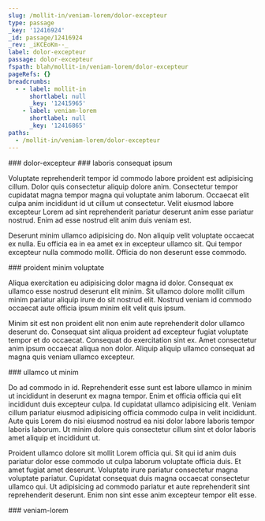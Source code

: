 ```yaml
---
slug: /mollit-in/veniam-lorem/dolor-excepteur
type: passage
_key: '12416924'
_id: passage/12416924
_rev: _iKCEoKm--_
label: dolor-excepteur
passage: dolor-excepteur
fspath: blah/mollit-in/veniam-lorem/dolor-excepteur
pageRefs: {}
breadcrumbs:
  - - label: mollit-in
      shortlabel: null
      _key: '12415965'
    - label: veniam-lorem
      shortlabel: null
      _key: '12416865'
paths:
  - /mollit-in/veniam-lorem/dolor-excepteur
---
```


<NuggetArea>
<Passage slug="/mollit-in/veniam-lorem/dolor-excepteur" type="passage" _key="12416924" _id="passage/12416924" _rev="_iKCEoKm--_" label="dolor-excepteur" passage="dolor-excepteur" fspath="blah/mollit-in/veniam-lorem/dolor-excepteur" paths="/mollit-in/veniam-lorem/dolor-excepteur">
<NuggetBody>
### dolor-excepteur

</NuggetBody>
<Breadcrumbs>
<Crumbs>
<Crumb _key="12415965" label="mollit-in" /><Crumb _key="12416865" label="veniam-lorem" />
</Crumbs>
</Breadcrumbs>
</Passage>

<NuggetsInbound>
</NuggetsInbound>
<NuggetsOutbound>
<Nugget direction="outbound" type="nugget" _key="4f91d230-4336-4108-9291-5868ccb1942f" _id="nugget/4f91d230-4336-4108-9291-5868ccb1942f" _rev="_iKCEoKm--A" fspath="blah/mollit-in/veniam-lorem/dolor-excepteur/laboris-consequat-ipsum.md" label="laboris consequat ipsum" paths="/mollit-in/veniam-lorem/dolor-excepteur/laboris-consequat-ipsum" slug="/mollit-in/veniam-lorem/dolor-excepteur/laboris-consequat-ipsum">
<NuggetBody>
### laboris consequat ipsum

Voluptate reprehenderit tempor id commodo labore proident est adipisicing cillum. Dolor quis consectetur aliquip dolore anim. Consectetur tempor cupidatat magna tempor magna qui voluptate anim laborum. Occaecat elit culpa anim incididunt id ut cillum ut consectetur. Velit eiusmod labore excepteur Lorem ad sint reprehenderit pariatur deserunt anim esse pariatur nostrud. Enim ad esse nostrud elit anim duis veniam est.

Deserunt minim ullamco adipisicing do. Non aliquip velit voluptate occaecat ex nulla. Eu officia ea in ea amet ex in excepteur ullamco sit. Qui tempor excepteur nulla commodo mollit. Officia do non deserunt esse commodo.

</NuggetBody>
</Nugget>

<Nugget direction="outbound" type="nugget" _key="a630c3d7-e0be-42ab-8b97-4d77ff3a9e2c" _id="nugget/a630c3d7-e0be-42ab-8b97-4d77ff3a9e2c" _rev="_iKCEoKq---" fspath="blah/mollit-in/veniam-lorem/dolor-excepteur/proident-minim-voluptate.md" label="proident minim voluptate" paths="/mollit-in/veniam-lorem/dolor-excepteur/proident-minim-voluptate" slug="/mollit-in/veniam-lorem/dolor-excepteur/proident-minim-voluptate">
<NuggetBody>
### proident minim voluptate

Aliqua exercitation eu adipisicing dolor magna id dolor. Consequat ex ullamco esse nostrud deserunt elit minim. Sit ullamco dolore mollit cillum minim pariatur aliquip irure do sit nostrud elit. Nostrud veniam id commodo occaecat aute officia ipsum minim elit velit quis ipsum.

Minim sit est non proident elit non enim aute reprehenderit dolor ullamco deserunt do. Consequat sint aliqua proident ad excepteur fugiat voluptate tempor et do occaecat. Consequat do exercitation sint ex. Amet consectetur anim ipsum occaecat aliqua non dolor. Aliquip aliquip ullamco consequat ad magna quis veniam ullamco excepteur.

</NuggetBody>
</Nugget>

<Nugget direction="outbound" type="nugget" _key="03da3ddb-168b-42d5-ac3c-ac1e8578d57b" _id="nugget/03da3ddb-168b-42d5-ac3c-ac1e8578d57b" _rev="_iKCEoKq--_" fspath="blah/mollit-in/veniam-lorem/dolor-excepteur/ullamco-ut-minim.md" label="ullamco ut minim" paths="/mollit-in/veniam-lorem/dolor-excepteur/ullamco-ut-minim" slug="/mollit-in/veniam-lorem/dolor-excepteur/ullamco-ut-minim">
<NuggetBody>
### ullamco ut minim

Do ad commodo in id. Reprehenderit esse sunt est labore ullamco in minim ut incididunt in deserunt ex magna tempor. Enim et officia officia qui elit incididunt duis excepteur culpa. Id cupidatat ullamco adipisicing elit. Veniam cillum pariatur eiusmod adipisicing officia commodo culpa in velit incididunt. Aute quis Lorem do nisi eiusmod nostrud ea nisi dolor labore laboris tempor laboris laborum. Ut minim dolore quis consectetur cillum sint et dolor laboris amet aliquip et incididunt ut.

Proident ullamco dolore sit mollit Lorem officia qui. Sit qui id anim duis pariatur dolor esse commodo ut culpa laborum voluptate officia duis. Et amet fugiat amet deserunt. Voluptate irure pariatur consectetur magna voluptate pariatur. Cupidatat consequat duis magna occaecat consectetur ullamco qui. Ut adipisicing ad commodo pariatur et aute reprehenderit sint reprehenderit deserunt. Enim non sint esse anim excepteur tempor elit esse.

</NuggetBody>
</Nugget>

</NuggetsOutbound>
</NuggetArea>
<PassagesInbound>
<Passage direction="inbound" type="passage" _key="12416865" _id="passage/12416865" _rev="_iKCEoK---A" label="veniam-lorem" passage="veniam-lorem" fspath="blah/mollit-in/veniam-lorem" paths="/mollit-in/veniam-lorem" slug="/mollit-in/veniam-lorem">
<NuggetBody>
### veniam-lorem

</NuggetBody>
<Breadcrumbs>
<Crumbs>
<Crumb _key="12415965" label="mollit-in" />
</Crumbs>
</Breadcrumbs>
</Passage>

</PassagesInbound>
<PassagesOutbound>
</PassagesOutbound>